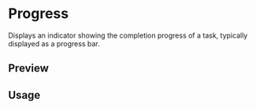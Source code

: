 

<Meta of={ProgressStories} />

<PrimitiveDocsButton name="progress" />

# Progress

Displays an indicator showing the completion progress of a task, typically displayed as a progress bar.

## Preview

<Canvas of={ProgressStories.Default} />

## Usage



<Source code={importCode} language="ts" dark />
<Source code={usageCode} language="tsx" dark />
